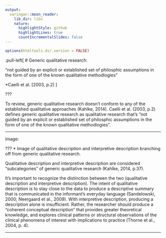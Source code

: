```yaml
---
output:
  xaringan::moon_reader:
    lib_dir: libs
    nature:
      highlightStyle: github
      highlightLines: true
      countIncrementalSlides: false
---
```



```r
options(htmltools.dir.version = FALSE)
```

.pull-left[
# Generic qualitative research:

"not guided by an explicit or established set of philosphic assumptions in the form of one of the known qualitative methodlogies"

*Caelli et al. [2003, p.2]
]

???

To review, generic qualitative research doesn't conform to any of the established qualitative approaches (Kahlke, 2014). Caelli et al. (2003, p.2) defines generic qualitative research as qualitative research that's "not guided by an explicit or established set of philosphic assumptions in the form of one of the known qualitative methodlogies".

---

image: ![]()

???
* Image of qualitative description and interpretive description branching off from generic qualitative research.


Qualitative description and interpretive description are considered "subcategories" of generic qualitative research (Kahlke, 2014, p.37). 

It's important to recognize the distinction between the two (qualitative description and interpretive description). The intent of qualitative description is to stay close to the data to produce a descriptive summary that is communicated in the informant's everyday language (Sandelowski, 2000; Neergaard et al., 2009). With interpretive description, producing a description alone is insufficient. Rather, the researcher should produce a "coherent conceptual description" that provides greater theoretical knowledge, and explores clinical patterns or structural observations of the clinical phenomena of interest with implications to practice (Thorne et al., 2004, p. 4).    

---



